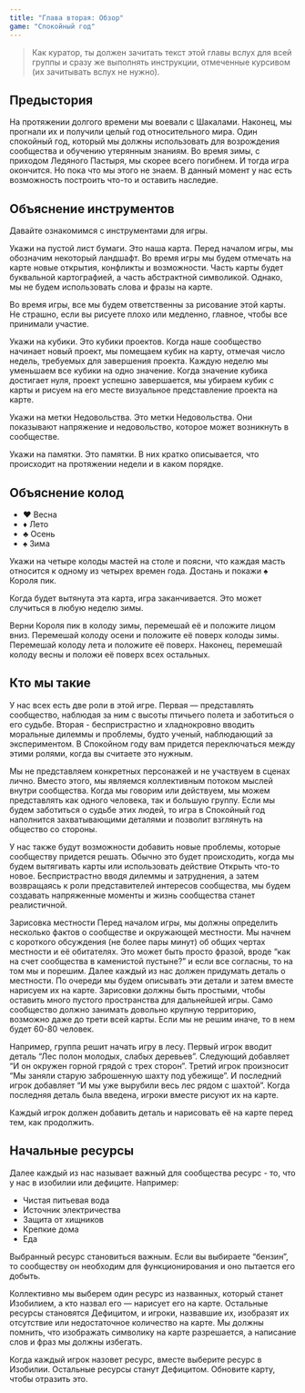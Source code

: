 ```yaml
---
title: "Глава вторая: Обзор"
game: "Спокойный год"
---
```


> Как куратор, ты должен зачитать текст этой главы вслух для всей группы и сразу же выполнять инструкции, отмеченные курсивом (их зачитывать вслух не нужно).

## Предыстория

На протяжении долгого времени мы воевали с Шакалами. Наконец, мы прогнали их и получили целый год относительного мира. Один спокойный год, который мы должны использовать для возрождения сообщества и обучению утерянным знаниям. Во время зимы, с приходом Ледяного Пастыря, мы скорее всего погибнем. И тогда игра окончится. Но пока что мы этого не знаем. В данный момент у нас есть возможность построить что-то и оставить наследие.

## Объяснение инструментов

Давайте ознакомимся с инструментами для игры.

Укажи на пустой лист бумаги. Это наша карта. Перед началом игры, мы обозначим некоторый ландшафт. Во время игры мы будем отмечать на карте новые открытия, конфликты и возможности. Часть карты будет буквальной картографией, а часть абстрактной символикой. Однако, мы не будем использовать слова и фразы на карте.

Во время игры, все мы будем ответственны за рисование этой карты. Не страшно, если вы рисуете плохо или медленно, главное, чтобы все принимали участие.

Укажи на кубики. Это кубики проектов. Когда наше сообщество начинает новый проект, мы помещаем кубик на карту, отмечая число недель, требуемых для завершения проекта. Каждую неделю мы уменьшаем все кубики на одно значение. Когда значение кубика достигает нуля, проект успешно завершается, мы убираем кубик с карты и рисуем на его месте визуальное представление проекта на карте.

Укажи на метки Недовольства. Это метки Недовольства. Они показывают напряжение и недовольство, которое может возникнуть в сообществе.

Укажи на памятки. Это памятки. В них кратко описывается, что происходит на протяжении недели и в каком порядке.

## Объяснение колод

- ♥ Весна
- ♦ Лето
- ♣ Осень
- ♠ Зима

Укажи на четыре колоды мастей на столе и поясни, что каждая масть относится к одному из четырех времен года. Достань и покажи ♠ Короля пик.

Когда будет вытянута эта карта, игра заканчивается. Это может случиться в любую неделю зимы.

Верни Короля пик в колоду зимы, перемешай её и положите лицом вниз. Перемешай колоду осени и положите её поверх колоды зимы. Перемешай колоду лета и положите её поверх. Наконец, перемешай колоду весны и положи её поверх всех остальных.

## Кто мы такие

У нас всех есть две роли в этой игре. Первая — представлять сообщество, наблюдая за ним с высоты птичьего полета и заботиться о его судьбе. Вторая - беспристрастно и хладнокровно вводить моральные дилеммы и проблемы, будто ученый, наблюдающий за экспериментом. В Спокойном году вам придется переключаться между этими ролями, когда вы считаете это нужным.

Мы не представляем конкретных персонажей и не участвуем в сценах лично. Вместо этого, мы являемся коллективным потоком мыслей внутри сообщества. Когда мы говорим или действуем, мы можем представлять как одного человека, так и большую группу. Если мы будем заботиться о судьбе этих людей, то игра в Спокойный год наполнится захватывающими деталями и позволит взглянуть на общество со стороны.

У нас также будут возможности добавить новые проблемы, которые сообществу придется решать. Обычно это будет происходить, когда мы будем вытягивать карты или использовать действие Открыть что-то новое. Беспристрастно вводя дилеммы и затруднения, а затем возвращаясь к роли представителей интересов сообщества, мы будем создавать напряженные моменты и жизнь сообщества станет реалистичной.

Зарисовка местности
Перед началом игры, мы должны определить несколько фактов о сообществе и окружающей местности. Мы начнем с короткого обсуждения (не более пары минут) об общих чертах местности и её обитателях. Это может быть просто фразой, вроде “как на счет сообщества в каменистой пустыне?” и если все согласны, то на том мы и порешим. Далее каждый из нас должен придумать деталь о местности. По очереди мы будем описывать эти детали и затем вместе нарисуем их на карте. Зарисовки должны быть простыми, чтобы оставить много пустого пространства для дальнейшей игры. Само сообщество должно занимать довольно крупную территорию, возможно даже до трети всей карты. Если мы не решим иначе, то в нем будет 60-80 человек.

Например, группа решит начать игру в лесу. Первый игрок вводит деталь “Лес полон молодых, слабых деревьев”. Следующий добавляет “И он окружен горной грядой с трех сторон”. Третий игрок произносит “Мы заняли старую заброшенную шахту под убежище”. И последний игрок добавляет “И мы уже вырубили весь лес рядом с шахтой”. Когда последняя деталь была введена, игроки вместе рисуют их на карте.

Каждый игрок должен добавить деталь и нарисовать её на карте перед тем, как продолжить.

## Начальные ресурсы

Далее каждый из нас называет важный для сообщества ресурс - то, что у нас в изобилии или дефиците. Например:

- Чистая питьевая вода
- Источник электричества
- Защита от хищников
- Крепкие дома
- Еда

Выбранный ресурс становиться важным. Если вы выбираете “бензин”, то сообществу он необходим для функционирования и оно пытается его добыть.

Коллективно мы выберем один ресурс из названных, который станет Изобилием, а кто назвал его — нарисует его на карте. Остальные ресурсы становятся Дефицитом, и игроки, назвавшие их, изобразят их отсутствие или недостаточное количество на карте. Мы должны помнить, что изображать символику на карте разрешается, а написание слов и фраз мы должны избегать.

Когда каждый игрок назовет ресурс, вместе выберите ресурс в Изобилии. Остальные ресурсы станут Дефицитом. Обновите карту, чтобы отразить это.
